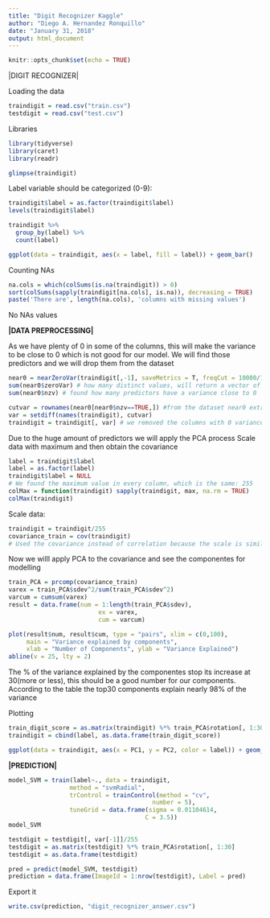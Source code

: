 ```yaml
---
title: "Digit Recognizer Kaggle"
author: "Diego A. Hernandez Ronquillo"
date: "January 31, 2018"
output: html_document
---
```


```r
knitr::opts_chunk$set(echo = TRUE)
```

|DIGIT RECOGNIZER|

Loading the data
```r
traindigit = read.csv("train.csv")
testdigit = read.csv("test.csv")
```


Libraries
```r
library(tidyverse)
library(caret)
library(readr)
```


```r
glimpse(traindigit)
```

Label variable should be categorized (0-9):
```r
traindigit$label = as.factor(traindigit$label)
levels(traindigit$label)

traindigit %>%
  group_by(label) %>%
  count(label)
```

```r
ggplot(data = traindigit, aes(x = label, fill = label)) + geom_bar()
```

Counting NAs
```r
na.cols = which(colSums(is.na(traindigit)) > 0)
sort(colSums(sapply(traindigit[na.cols], is.na)), decreasing = TRUE)
paste('There are', length(na.cols), 'columns with missing values')
```
No NAs values

**|DATA PREPROCESSING|**

As we have plenty of 0 in some of the columns, this will make the variance to be close to 0 which is not good for our model. We will find those predictors and we will drop them from the dataset
```r
near0 = nearZeroVar(traindigit[,-1], saveMetrics = T, freqCut = 10000/1, uniqueCut = 1/7)
sum(near0$zeroVar) # how many distinct values, will return a vector of logicals
sum(near0$nzv) # found how many predictors have a variance close to 0
```

```r
cutvar = rownames(near0[near0$nzv==TRUE,]) #from the dataset near0 extract the name of the variables with nzv = TRUE(variance close to 0)
var = setdiff(names(traindigit), cutvar)
traindigit = traindigit[, var] # we removed the columns with 0 variance
```


Due to the huge amount of predictors we will apply the PCA process
Scale data with maximum and then obtain the covariance
```r
label = traindigit$label
label = as.factor(label)
traindigit$label = NULL
# We found the maximum value in every column, which is the same: 255
colMax = function(traindigit) sapply(traindigit, max, na.rm = TRUE)
colMax(traindigit)
```

Scale data:
```r
traindigit = traindigit/255
covariance_train = cov(traindigit)
# Used the covariance instead of correlation because the scale is similar among all the predictors
```

Now we willl apply PCA to the covariance and see the componentes for modelling
```r
train_PCA = prcomp(covariance_train)
varex = train_PCA$sdev^2/sum(train_PCA$sdev^2)
varcum = cumsum(varex)
result = data.frame(num = 1:length(train_PCA$sdev),
                         ex = varex,
                         cum = varcum)

plot(result$num, result$cum, type = "pairs", xlim = c(0,100),
     main = "Variance explained by components",
     xlab = "Number of Components", ylab = "Variance Explained")
abline(v = 25, lty = 2)
```

The % of the variance explained by the componentes stop its increase at 30(more or less), this should be a good number for our components. According to the table the top30 components explain nearly 98% of the variance

Plotting
```r
train_digit_score = as.matrix(traindigit) %*% train_PCA$rotation[, 1:30]
traindigit = cbind(label, as.data.frame(train_digit_score))

ggplot(data = traindigit, aes(x = PC1, y = PC2, color = label)) + geom_point()
```

**|PREDICTION|**

```r
model_SVM = train(label~., data = traindigit,
                 method = "svmRadial",
                 trControl = trainControl(method = "cv",
                                        number = 5),
                 tuneGrid = data.frame(sigma = 0.01104614,
                                      C = 3.5))
model_SVM
```



```r
testdigit = testdigit[, var[-1]]/255
testdigit = as.matrix(testdigit) %*% train_PCA$rotation[, 1:30]
testdigit = as.data.frame(testdigit)

pred = predict(model_SVM, testdigit)
prediction = data.frame(ImageId = 1:nrow(testdigit), Label = pred)
```


Export it
```r
write.csv(prediction, "digit_recognizer_answer.csv")
```





